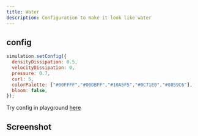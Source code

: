 ```yaml
---
title: Water
description: Configuration to make it look like water
---
```


## config

```javascript
simulation.setConfig({
  densityDissipation: 0.5,
  velocityDissipation: 0,
  pressure: 0.7,
  curl: 5,
  colorPalette: ["#00FFFF","#00DBFF","#10A5F5","#0C71E0","#0859C6"],
  bloom: false,
});
```

Try config in playground [here]()

## Screenshot
